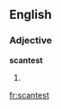 ==English==

===Adjective===
'''scantest'''

# {{superlative of|[[scant]]}}

{{anagrams:en/acensstt}}
[[fr:scantest]]